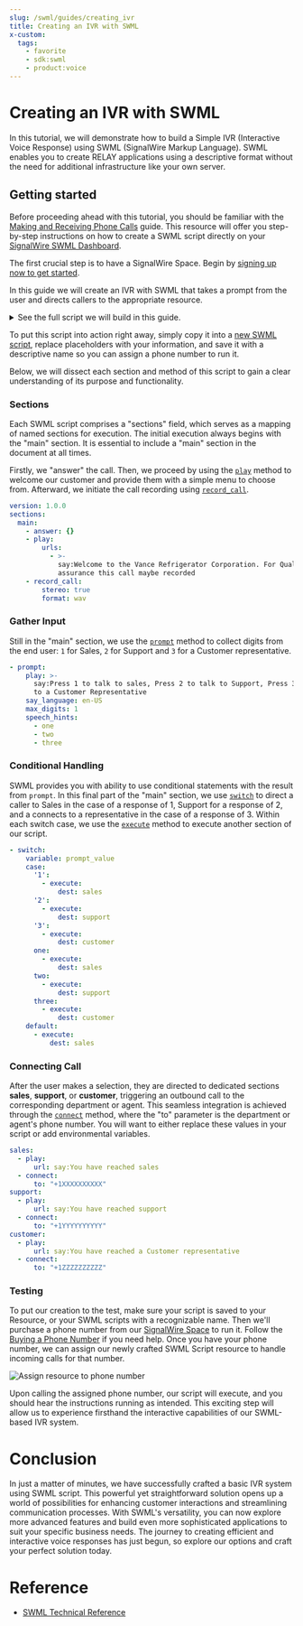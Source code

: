 ```yaml
---
slug: /swml/guides/creating_ivr
title: Creating an IVR with SWML
x-custom:
  tags:
    - favorite
    - sdk:swml
    - product:voice
---
```


# Creating an IVR with SWML

In this tutorial, we will demonstrate how to build a Simple IVR (Interactive Voice Response) using SWML (SignalWire Markup Language). 
SWML enables you to create RELAY applications using a descriptive format without the need for additional infrastructure like your own server.

## Getting started

Before proceeding ahead with this tutorial, you should be familiar with the [Making and Receiving Phone Calls](/voice/getting-started/making-and-receiving-phone-calls#swml) guide. 
This resource will offer you step-by-step instructions on how to create a SWML script directly on your [SignalWire SWML Dashboard](https://my.signalwire.com?page=relay-bins).

The first crucial step is to have a SignalWire Space. Begin by [signing up now to get started](https://signalwire.com/signups/new).

In this guide we will create an IVR with SWML that takes a prompt from the user and directs callers to the appropriate resource.

<details>
<summary>See the full script we will build in this guide.</summary>

```yaml andJson
version: 1.0.0
sections:
  main:
    - answer: {}
    - play:
        urls:
          - >-
            say:Welcome to the Vance Refrigerator Corporation. For Quality
            assurance this call maybe recorded
    - record_call:
        stereo: true
        format: wav
    - prompt:
        play: >-
          say:Press 1 to talk to sales, Press 2 to talk to Support, Press 3 to
          talk to a Customer Representative
        say_language: en-US
        max_digits: 1
        speech_hints:
          - one
          - two
          - three
    - switch:
        variable: prompt_value
        case:
          '1':
            - execute:
                dest: sales
          '2':
            - execute:
                dest: support
          '3':
            - execute:
                dest: customer
          one:
            - execute:
                dest: sales
          two:
            - execute:
                dest: support
          three:
            - execute:
                dest: customer
        default:
          - execute:
              dest: sales
  sales:
    - play:
        url: 'say:You have reached sales'
    - connect:
        to: +1XXXXXXXXXX
  support:
    - play:
        url: 'say:You have reached support'
    - connect:
        to: +1YYYYYYYYYY
  customer:
    - play:
        url: 'say:You have reached a Customer representative'
    - connect:
        to: +1ZZZZZZZZZZ
```



</details>


To put this script into action right away, simply copy it into a [new SWML script](https://my.signalwire.com?page=relay-bins/new), 
replace placeholders with your information, and save it with a descriptive name so you can assign a phone number to run it.

Below, we will dissect each section and method of this script to gain a clear understanding of its purpose and functionality.

### Sections

Each SWML script comprises a "sections" field, which serves as a mapping of named sections for execution. 
The initial execution always begins with the "main" section. 
It is essential to include a "main" section in the document at all times.

Firstly, we "answer" the call. 
Then, we proceed by using the [`play`](/swml/methods/play) method to welcome our customer and provide them with a simple menu to choose from. 
Afterward, we initiate the call recording using [`record_call`](/swml/methods/record_call).

```yaml andJson
version: 1.0.0
sections:
  main:
    - answer: {}
    - play:
        urls:
          - >-
            say:Welcome to the Vance Refrigerator Corporation. For Quality
            assurance this call maybe recorded
    - record_call:
        stereo: true
        format: wav
```

### Gather Input

Still in the "main" section, we use the [`prompt`](/swml/methods/prompt) method to collect digits from the end user: 
`1` for Sales, `2` for Support and `3` for a Customer representative.

```yaml andJson
- prompt:
    play: >-
      say:Press 1 to talk to sales, Press 2 to talk to Support, Press 3 to talk
      to a Customer Representative
    say_language: en-US
    max_digits: 1
    speech_hints:
      - one
      - two
      - three
```

### Conditional Handling

SWML provides you with ability to use conditional statements with the result from `prompt`. 
In this final part of the "main" section, we use [`switch`](../../methods/switch.mdx) to direct a caller to Sales in the case of a response of 1, Support for a response of 2, and a connects to a representative in the case of a response of 3. 
Within each switch case, we use the [`execute`](../../methods/execute.mdx) method to execute another section of our script.

```yaml andJson
- switch:
    variable: prompt_value
    case:
      '1':
        - execute:
            dest: sales
      '2':
        - execute:
            dest: support
      '3':
        - execute:
            dest: customer
      one:
        - execute:
            dest: sales
      two:
        - execute:
            dest: support
      three:
        - execute:
            dest: customer
    default:
      - execute:
          dest: sales
```

### Connecting Call

After the user makes a selection, they are directed to dedicated sections **sales**, **support**, or **customer**, triggering an outbound call to the corresponding department or agent. 
This seamless integration is achieved through the [`connect`](/swml/methods/connect) method, where the "to" parameter is the department or agent's phone number. 
You will want to either replace these values in your script or add environmental variables.

```yaml andJson
sales:
  - play:
      url: say:You have reached sales
  - connect:
      to: "+1XXXXXXXXXX"
support:
  - play:
      url: say:You have reached support
  - connect:
      to: "+1YYYYYYYYYY"
customer:
  - play:
      url: say:You have reached a Customer representative
  - connect:
      to: "+1ZZZZZZZZZZ"
```

### Testing

To put our creation to the test, make sure your script is saved to your Resource, or your SWML scripts with a recognizable name. 
Then we'll purchase a phone number from our [SignalWire Space](https://my.signalwire.com?page=phone_numbers/new) to run it. 
Follow the [Buying a Phone Number](/platform/phone-numbers/getting-started/buying-a-phone-number) if you need help.
Once you have your phone number, we can assign our newly crafted SWML Script resource to handle incoming calls for that number.

![Assign resource to phone number](@image/dashboard/phone-numbers/assign-resource-voice.png)

Upon calling the assigned phone number, our script will execute, and you should hear the instructions running as intended. 
This exciting step will allow us to experience firsthand the interactive capabilities of our SWML-based IVR system.

# Conclusion

In just a matter of minutes, we have successfully crafted a basic IVR system using SWML script. 
This powerful yet straightforward solution opens up a world of possibilities for enhancing customer interactions and streamlining communication processes. 
With SWML's versatility, you can now explore more advanced features and build even more sophisticated applications to suit your specific business needs. 
The journey to creating efficient and interactive voice responses has just begun, so explore our options and craft your perfect solution today.

# Reference

- [SWML Technical Reference](/swml)

